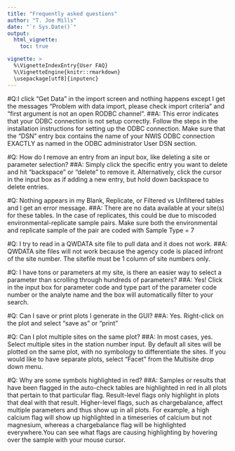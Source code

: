 ```yaml
---
title: "Frequently asked questions"
author: "T. Joe Mills"
date: "`r Sys.Date()`"
output:
  html_vignette:
    toc: true

vignette: >
  %\VignetteIndexEntry{User FAQ}
  %\VignetteEngine{knitr::rmarkdown}
  \usepackage[utf8]{inputenc}
---
```


#Q:I click "Get Data" in the import screen and nothing happens except I get the messages "Problem with data import, please check import criteria" and "first argument is not an open RODBC channel".
##A: 
This error indicates that your ODBC connection is not setup correctly. Follow the steps in the installation instructions for setting up the ODBC connection. Make sure that the "DSN" entry box contains the name of your NWIS ODBC connection EXACTLY as named in the ODBC administrator User DSN section. 

#Q: How do I remove an entry from an input box, like deleting a site or parameter selection?
##A: 
Simply click the specific entry you want to delete and hit "backspace" or "delete" to remove it. Alternatively, click the cursor in the input box as if adding a new entry, but hold down backspace to delete entries.

#Q: Nothing appears in my Blank, Replicate, or Filtered vs Unfiltered tables and I get an error message.
##A: 
There are no data available at your site(s) for these tables. In the case of replicates, this could be due to miscoded environmental-replicate sample pairs. Make sure both the environmental and replicate sample of the pair are coded with Sample Type = 7

#Q: I try to read in a QWDATA site file to pull data and it does not work.
##A: 
QWDATA site files will not work because the agency code is placed infront of the site number. The sitefile must be 1 column of site numbers only.

#Q: I have tons or parameters at my site, is there an easier way to select a parameter than scrolling through hundreds of parameters?
##A: 
Yes! Click in the input box for parameter code and type part of the parameter code number or the analyte name and the box will automatically filter to your search.

#Q: Can I save or print plots I generate in the GUI?
##A: 
Yes. Right-click on the plot and select "save as" or "print"

#Q: Can I plot multiple sites on the same plot?
##A: 
In most cases, yes. Select multiple sites in the station number input. By default all sites will be plotted on the same plot, with no symbology to differentiate the sites. If you would like to have separate plots, select "Facet" from the Multisite drop down menu.

#Q: Why are some symbols highlighted in red?
##A: 
Samples or results that have been flagged in the auto-check tables are highlighted in red in all plots that pertain to that particular flag. Result-level flags only highlight in plots that deal with that result. Higher-level flags, such as chargebalance, affect multiple parameters and thus show up in all plots. For example, a high calcium flag will show up highlighted in a timeseries of calcium but not magnesium, whereas a chargebalance flag will be highlighted everywhere.You can see what flags are causing highlighting by hovering over the sample with your mouse cursor.
